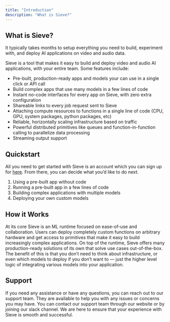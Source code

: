```yaml
---
title: "Introduction"
description: "What is Sieve?"
---
```


## What is Sieve?

It typically takes months to setup everything you need to build, experiment with, and deploy AI applications on video and audio data.

Sieve is a tool that makes it easy to build and deploy video and audio AI applications, with your entire team. Some features include:

- Pre-built, production-ready apps and models your can use in a single click or API call
- Build complex apps that use many models in a few lines of code
- Instant no-code interfaces for every app on Sieve, with zero extra configuration
- Shareable links to every job request sent to Sieve
- Attaching compute resources to functions in a single line of code (CPU, GPU, system packages, python packages, etc)
- Reliable, horizontally scaling infrastructure based on traffic
- Powerful distributed primitives like queues and function-in-function calling to parallelize data processing
- Streaming output support

## **Quickstart**

All you need to get started with Sieve is an account which you can sign up for [here](https://www.sievedata.com/). From there, you can decide what you’d like to do next.

1. Using a pre-built app without code
2. Running a pre-built app in a few lines of code
3. Building complex applications with multiple models
4. Deploying your own custom models

## **[](http://localhost:3000/guide/intro#how-it-works)How it Works**

At its core Sieve is an ML runtime focused on ease-of-use and collaboration. Users can deploy completely custom functions on arbitrary hardware and get access to primitives that make it easy to build increasingly complex applications. On top of the runtime, Sieve offers many production-ready solutions of its own that solve use cases out-of-the-box. The benefit of this is that you don’t need to think about infrastructure, or even which models to deploy if you don’t want to — just the higher level logic of integrating various models into your application.

## Support

If you need any assistance or have any questions, you can reach out to our support team. They are available to help you with any issues or concerns you may have. You can contact our support team through our website or by joining our slack channel. We are here to ensure that your experience with Sieve is smooth and successful.


